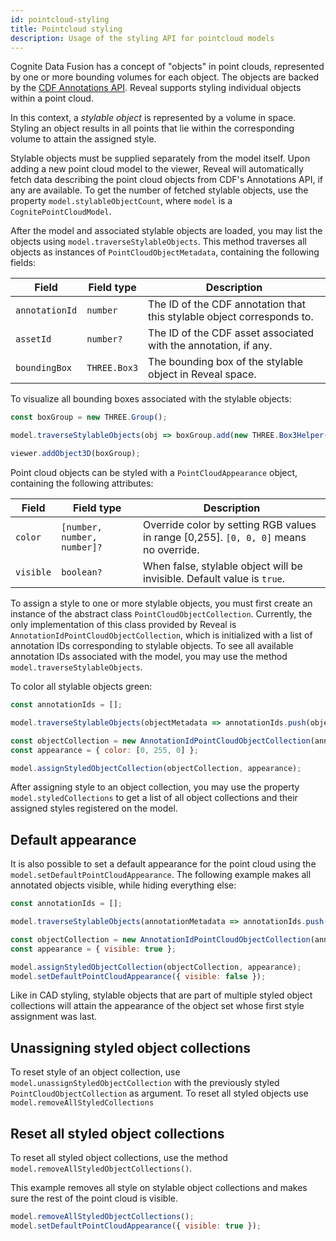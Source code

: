 ```yaml
---
id: pointcloud-styling
title: Pointcloud styling
description: Usage of the styling API for pointcloud models
---
```


Cognite Data Fusion has a concept of "objects" in point clouds, represented by one or more bounding volumes for
each object. The objects are backed by the [CDF Annotations API](https://docs.cognite.com/api/v1/#tag/Annotations).
Reveal supports styling individual objects within a point cloud.


<DemoWrapper modelType="pointcloud" />

In this context, a _stylable object_ is represented by a volume in space. Styling an object results in all points that lie within the corresponding volume to attain the assigned style.

Stylable objects must be supplied separately from the model itself. Upon adding a new point cloud model to the viewer, Reveal will automatically fetch data describing the point cloud objects from CDF's Annotations API, if any are available. To get the number of fetched stylable objects, use the property `model.stylableObjectCount`, where `model` is a `CognitePointCloudModel`.

After the model and associated stylable objects are loaded, you may list the objects using `model.traverseStylableObjects`. This method traverses all objects as instances of `PointCloudObjectMetadata`, containing the following fields:

| Field                      | Field type                      | Description                                                                           |
|----------------------------|---------------------------------|---------------------------------------------------------------------------------------|
| `annotationId`             | `number`                        | The ID of the CDF annotation that this stylable object corresponds to.                |
| `assetId`                  | `number?`                       | The ID of the CDF asset associated with the annotation, if any.                       |
| `boundingBox`              | `THREE.Box3`                    | The bounding box of the stylable object in Reveal space.                              |

To visualize all bounding boxes associated with the stylable objects:

```js runnable
const boxGroup = new THREE.Group();

model.traverseStylableObjects(obj => boxGroup.add(new THREE.Box3Helper(obj.boundingBox)));

viewer.addObject3D(boxGroup);
```

Point cloud objects can be styled with a `PointCloudAppearance` object, containing the following attributes:

| Field                      | Field type                      | Description                                                                           |
|----------------------------|---------------------------------|---------------------------------------------------------------------------------------|
| `color`                    | `[number, number, number]?`     | Override color by setting RGB values in range [0,255]. `[0, 0, 0]` means no override. |
| `visible`                  | `boolean?`                      | When false, stylable object will be invisible. Default value is `true`.               |

To assign a style to one or more stylable objects, you must first create an instance of the abstract class `PointCloudObjectCollection`. Currently, the only implementation of this class provided by Reveal is `AnnotationIdPointCloudObjectCollection`, which is initialized with a list of annotation IDs corresponding to stylable objects. To see all available annotation IDs associated with the model, you may use the method `model.traverseStylableObjects`.

To color all stylable objects green:

```js runnable
const annotationIds = [];

model.traverseStylableObjects(objectMetadata => annotationIds.push(objectMetadata.annotationId));

const objectCollection = new AnnotationIdPointCloudObjectCollection(annotationIds);
const appearance = { color: [0, 255, 0] };

model.assignStyledObjectCollection(objectCollection, appearance);
```

After assigning style to an object collection, you may use the property `model.styledCollections` to get a list of all object collections and their assigned styles registered on the model.

## Default appearance

It is also possible to set a default appearance for the point cloud using the `model.setDefaultPointCloudAppearance`. The following example makes all annotated objects visible, while hiding everything else:

```js runnable
const annotationIds = [];

model.traverseStylableObjects(annotationMetadata => annotationIds.push(annotationMetadata.annotationId));

const objectCollection = new AnnotationIdPointCloudObjectCollection(annotationIds);
const appearance = { visible: true };

model.assignStyledObjectCollection(objectCollection, appearance);
model.setDefaultPointCloudAppearance({ visible: false });
```

Like in CAD styling, stylable objects that are part of multiple styled object collections will attain the appearance of the object set whose first style assignment was last.

## Unassigning styled object collections

To reset style of an object collection, use `model.unassignStyledObjectCollection` with the previously styled `PointCloudObjectCollection` as argument. To reset all styled objects use `model.removeAllStyledCollections`

## Reset all styled object collections

To reset all styled object collections, use the method `model.removeAllStyledObjectCollections()`.

This example removes all style on stylable object collections and makes sure the rest of the point cloud is visible.
```js runnable
model.removeAllStyledObjectCollections();
model.setDefaultPointCloudAppearance({ visible: true });
```